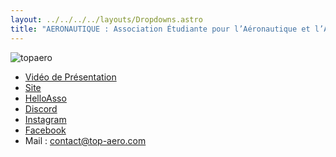 ```yaml
---
layout: ../../../../layouts/Dropdowns.astro
title: "AERONAUTIQUE : Association Étudiante pour l’Aéronautique et l’Aérospatiale de Sorbonne Université (Top Aéro)"
---
```

![topaero](/assets/assos/topaero.png)  
- [Vidéo de Présentation](https://www.youtube.com/watch?v=gOpdM0qSnn4)  
- [Site](https://www.top-aero.com/)  
- [HelloAsso](https://www.helloasso.com/associations/association-etudiante-pour-l-aeronautique-et-l-aerospatiale-de-sorbonne-universite)  
- [Discord](https://discord.gg/m7my3pP2ec)  
- [Instagram](https://www.instagram.com/top_aero/)  
- [Facebook](https://www.facebook.com/TopAeroSU)  
- Mail : contact@top-aero.com